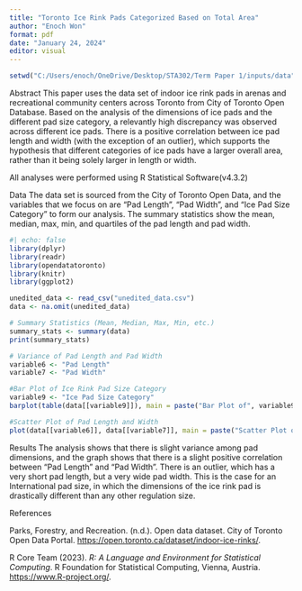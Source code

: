 ```yaml
---
title: "Toronto Ice Rink Pads Categorized Based on Total Area"
author: "Enoch Won"
format: pdf
date: "January 24, 2024"
editor: visual
---
```

```r
setwd("C:/Users/enoch/OneDrive/Desktop/STA302/Term Paper 1/inputs/data")
```

Abstract
  This paper uses the data set of indoor ice rink pads in arenas and recreational community centers across Toronto from City of Toronto Open Database. Based on the analysis of the dimensions of ice pads and the different pad size category, a relevantly high discrepancy was observed across different ice pads. There is a positive correlation between ice pad length and width (with the exception of an outlier), which supports the hypothesis that different categories of ice pads have a larger overall area, rather than it being solely larger in length or width. 

All analyses were performed using R Statistical Software(v4.3.2)

Data
The data set is sourced from the City of Toronto Open Data, and the variables that we focus on are "Pad Length", "Pad Width", and "Ice Pad Size Category" to form our analysis. The summary statistics show the mean, median, max, min, and quartiles of the pad length and pad width. 
```r
#| echo: false
library(dplyr)
library(readr)
library(opendatatoronto)
library(knitr)
library(ggplot2)

unedited_data <- read_csv("unedited_data.csv")
data <- na.omit(unedited_data)

# Summary Statistics (Mean, Median, Max, Min, etc.)
summary_stats <- summary(data)
print(summary_stats)

# Variance of Pad Length and Pad Width
variable6 <- "Pad Length"
variable7 <- "Pad Width"

#Bar Plot of Ice Rink Pad Size Category
variable9 <- "Ice Pad Size Category"
barplot(table(data[[variable9]]), main = paste("Bar Plot of", variable9), xlab = variable9, cex.names = 0.5, ylab = "Frequency", ylim = c(0, 30), xlim = c(0, 5), col = "pink", border = "black")

#Scatter Plot of Pad Length and Width
plot(data[[variable6]], data[[variable7]], main = paste("Scatter Plot of", variable6, "vs", variable7), xlab = variable6, ylab = variable7, xlim = c(75, 200), ylim = c(69, 100), pch = 15, col = "lightblue")
```

Results
The analysis shows that there is slight variance among pad dimensions, and the graph shows that there is a slight positive correlation between "Pad Length" and "Pad Width". There is an outlier, which has a very short pad length, but a very wide pad width. This is the case for an International pad size, in which the dimensions of the ice rink pad is drastically different than any other regulation size. 

References

Parks, Forestry, and Recreation. (n.d.). Open data dataset. City of Toronto Open Data Portal. <https://open.toronto.ca/dataset/indoor-ice-rinks/>.

R Core Team (2023). *R: A Language and Environment for Statistical Computing*. R Foundation for Statistical Computing, Vienna, Austria. <https://www.R-project.org/>.

```r

```
